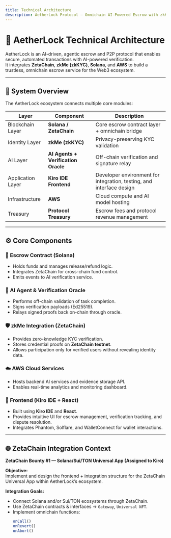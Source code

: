 ```yaml
---
title: Technical Architecture
description: AetherLock Protocol — Omnichain AI-Powered Escrow with zkKYC Verification
---
```


# 🧠 AetherLock Technical Architecture

AetherLock is an AI-driven, agentic escrow and P2P protocol that enables secure, automated transactions with AI-powered verification.  
It integrates **ZetaChain**, **zkMe (zkKYC)**, **Solana**, and **AWS** to build a trustless, omnichain escrow service for the Web3 ecosystem.

---

## 🧩 System Overview

The AetherLock ecosystem connects multiple core modules:

| Layer | Component | Description |
|-------|------------|-------------|
| Blockchain Layer | **Solana / ZetaChain** | Core escrow contract layer + omnichain bridge |
| Identity Layer | **zkMe (zkKYC)** | Privacy-preserving KYC validation |
| AI Layer | **AI Agents + Verification Oracle** | Off-chain verification and signature relay |
| Application Layer | **Kiro IDE Frontend** | Developer environment for integration, testing, and interface design |
| Infrastructure | **AWS** | Cloud compute and AI model hosting |
| Treasury | **Protocol Treasury** | Escrow fees and protocol revenue management |

---

## ⚙️ Core Components

### 🧱 Escrow Contract (Solana)
- Holds funds and manages release/refund logic.
- Integrates ZetaChain for cross-chain fund control.
- Emits events to AI verification service.

### 🧠 AI Agent & Verification Oracle
- Performs off-chain validation of task completion.
- Signs verification payloads (Ed25519).
- Relays signed proofs back on-chain through oracle.

### 🛡️ zkMe Integration (ZetaChain)
- Provides zero-knowledge KYC verification.
- Stores credential proofs on **ZetaChain testnet**.
- Allows participation only for verified users without revealing identity data.

### ☁️ AWS Cloud Services
- Hosts backend AI services and evidence storage API.
- Enables real-time analytics and monitoring dashboard.

### 🎨 Frontend (Kiro IDE + React)
- Built using **Kiro IDE** and **React**.
- Provides intuitive UI for escrow management, verification tracking, and dispute resolution.
- Integrates Phantom, Solflare, and WalletConnect for wallet interactions.

---

## 🌐 ZetaChain Integration Context

**ZetaChain Bounty #1 — Solana/Sui/TON Universal App (Assigned to Kiro)**

**Objective:**  
Implement and design the frontend + integration structure for the ZetaChain Universal App within AetherLock’s ecosystem.

**Integration Goals:**
- Connect Solana and/or Sui/TON ecosystems through ZetaChain.
- Use ZetaChain contracts & interfaces → `Gateway`, `Universal NFT`.
- Implement omnichain functions:
  ```ts
  onCall()
  onRevert()
  onAbort()
